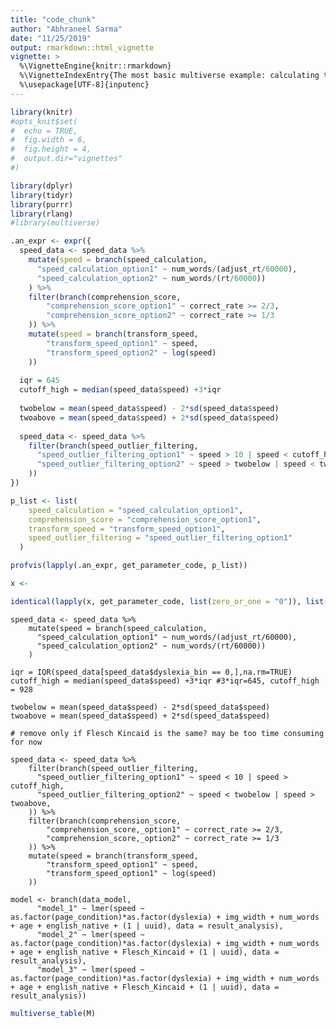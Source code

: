 ```yaml
---
title: "code_chunk"
author: "Abhraneel Sarma"
date: "11/25/2019"
output: rmarkdown::html_vignette
vignette: >
  %\VignetteEngine{knitr::rmarkdown}
  %\VignetteIndexEntry{The most basic multiverse example: calculating the mean}
  %\usepackage[UTF-8]{inputenc}
---
```



```r
library(knitr)
#opts_knit$set(
#  echo = TRUE,
#  fig.width = 6, 
#  fig.height = 4,
#  output.dir="vignettes"
#)

library(dplyr)
library(tidyr)
library(purrr)
library(rlang)
#library(multiverse)
```


```r
.an_expr <- expr({
  speed_data <- speed_data %>%
    mutate(speed = branch(speed_calculation, 
      "speed_calculation_option1" ~ num_words/(adjust_rt/60000),
      "speed_calculation_option2" ~ num_words/(rt/60000))
    ) %>%
    filter(branch(comprehension_score,
        "comprehension_score_option1" ~ correct_rate >= 2/3,
        "comprehension_score_option2" ~ correct_rate >= 1/3
    )) %>%
    mutate(speed = branch(transform_speed,
        "transform_speed_option1" ~ speed,
        "transform_speed_option2" ~ log(speed)
    ))
  
  iqr = 645
  cutoff_high = median(speed_data$speed) +3*iqr
  
  twobelow = mean(speed_data$speed) - 2*sd(speed_data$speed)
  twoabove = mean(speed_data$speed) + 2*sd(speed_data$speed)
  
  speed_data <- speed_data %>%    
    filter(branch(speed_outlier_filtering, 
      "speed_outlier_filtering_option1" ~ speed > 10 | speed < cutoff_high,
      "speed_outlier_filtering_option2" ~ speed > twobelow | speed < twoabove
    ))
})

p_list <- list(
    speed_calculation = "speed_calculation_option1",
    comprehension_score = "comprehension_score_option1",
    transform_speed = "transform_speed_option1",
    speed_outlier_filtering = "speed_outlier_filtering_option1"
  )

profvis(lapply(.an_expr, get_parameter_code, p_list))
```


```r
x <- 

identical(lapply(x, get_parameter_code, list(zero_or_one = "0")), list( quote(`{`), quote(x <- 0), quote(y <- matrix(rnorm(16, 0, 5), 8, 2)), quote(z <- y[,1]) ))
```


```multiverse
speed_data <- speed_data %>%
    mutate(speed = branch(speed_calculation, 
      "speed_calculation_option1" ~ num_words/(adjust_rt/60000),
      "speed_calculation_option2" ~ num_words/(rt/60000))
    )

iqr = IQR(speed_data[speed_data$dyslexia_bin == 0,],na.rm=TRUE)
cutoff_high = median(speed_data$speed) +3*iqr #3*iqr=645, cutoff_high = 928

twobelow = mean(speed_data$speed) - 2*sd(speed_data$speed)
twoabove = mean(speed_data$speed) + 2*sd(speed_data$speed)

# remove only if Flesch Kincaid is the same? may be too time consuming for now

speed_data <- speed_data %>%    
    filter(branch(speed_outlier_filtering, 
      "speed_outlier_filtering_option1" ~ speed < 10 | speed > cutoff_high,
      "speed_outlier_filtering_option2" ~ speed < twobelow | speed > twoabove,
    )) %>%
    filter(branch(comprehension_score,
        "comprehension_score,_option1" ~ correct_rate >= 2/3,
        "comprehension_score,_option2" ~ correct_rate >= 1/3
    )) %>%
    mutate(speed = branch(transform_speed,
        "transform_speed_option1" ~ speed,
        "transform_speed_option1" ~ log(speed)
    ))

model <- branch(data_model,
      "model_1" ~ lmer(speed ~ as.factor(page_condition)*as.factor(dyslexia) + img_width + num_words + age + english_native + (1 | uuid), data = result_analysis),
      "model_2" ~ lmer(speed ~ as.factor(page_condition)*as.factor(dyslexia) + img_width + num_words + age + english_native + Flesch_Kincaid + (1 | uuid), data = result_analysis),
      "model_3" ~ lmer(speed ~ as.factor(page_condition)*as.factor(dyslexia) + img_width + num_words + age + english_native + Flesch_Kincaid + (1 | uuid), data = result_analysis))
```

```r
multiverse_table(M)
```


